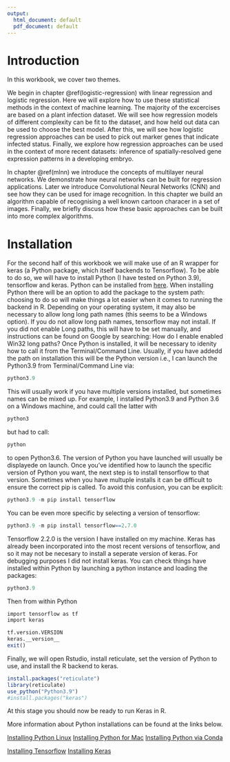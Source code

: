 ```yaml
---
output:
  html_document: default
  pdf_document: default
---
```

# Introduction {#intro}

In this workbook, we cover two themes. 

We begin in chapter \@ref(logistic-regression) with linear regression and logistic regression. Here we will explore how to use these statistical methods in the context of machine learning. The majority of the excercises are based on a plant infection dataset. We will see how regression models of different complexity can be fit to the dataset, and how held out data can be used to choose the best model. After this, we will see how logistic regression approaches can be used to pick out marker genes that indicate infected status. Finally, we explore how regression approaches can be used in the context of more recent datasets: inference of spatially-resolved gene expression patterns in a developing embryo.

In chapter \@ref(mlnn) we introduce the concepts of multilayer neural networks. We demonstrate how neural networks can be built for regression applications. Later we introduce Convolutional Neural Networks (CNN) and see how they can be used for image recognition. In this chapter we build an algorithm capable of recognising a well known cartoon characer in a set of images. Finally, we briefly discuss how these basic approaches can be built into more complex algorithms.

# Installation

For the second half of this workbook we will make use of an R wrapper for keras (a Python package, which itself backends to Tensorflow). To be able to do so, we will have to install Python (I have tested on Python 3.9), tensorflow and keras. Python can be installed from [here](https://www.python.org/downloads/). When installing Python there will be an option to add the package to the system path: choosing to do so will make things a lot easier when it comes to running the backend in R. Depending on your operating system, it may also be necessary to allow long long path names (this seems to be a Windows option). If you do not allow long path names, tensorflow may not install. If you did not enable Long paths, this will have to be set manually, and instructions can be found on Google by searching: How do I enable enabled Win32 long paths? Once Python is installed, it will be necessary to idenity how to call it from the Terminal/Command Line. Usually, if you have addedd the path on installation this will be the Python version i.e., I can launch the Python3.9 from Terminal/Command Line via:

```r
python3.9
```

This will usually work if you have multiple versions installed, but sometimes names can be mixed up. For example, I installed Python3.9 and Python 3.6 on a Windows machine, and could call the latter with 

```r
python3
```

but had to call:

```r
python
```

to open Python3.6. The version of Python you have launched will usually be displayede on launch. Once you've identified how to launch the specific version of Python you want, the next step is to install tensorflow to that version. Sometimes when you have multuple installs it can be difficult to ensure the correct pip is called. To avoid this confusion, you can be explicit:

```r
python3.9 -m pip install tensorflow
```

You can be even more specific by selecting a version of tensorflow:

```r
python3.9 -m pip install tensorflow==2.7.0
```

Tensorflow 2.2.0 is the version I have installed on my machine. Keras has already been incorporated into the most recent versions of tensorflow, and so it may not be necesary to install a seperate version of keras. For debugging purposes I did not install keras. You can check things have installed within Python by launching a python instance and loading the packages:

```r
python3.9
```

Then from within Python 
```r
import tensorflow as tf
import keras

tf.version.VERSION
keras.__version__
exit()
```

Finally, we will open Rstudio, install reticulate, set the version of Python to use, and install the R backend to keras.

```r
install.packages("reticulate")
library(reticulate)
use_python("Python3.9")
#install.packages("keras")
```

At this stage you should now be ready to run Keras in R.

More information about Python installations can be found at the links below.

[Installing Python Linux](http://docs.python-guide.org/en/latest/starting/install3/linux/)
[Installing Python for Mac](http://docs.python-guide.org/en/latest/starting/install3/osx/)
[Installing Python via Conda](https://conda.io/docs/user-guide/tasks/manage-python.html)

[Installing Tensorflow](https://www.tensorflow.org/install/)
[Installing Keras](https://keras.io/#installation)
